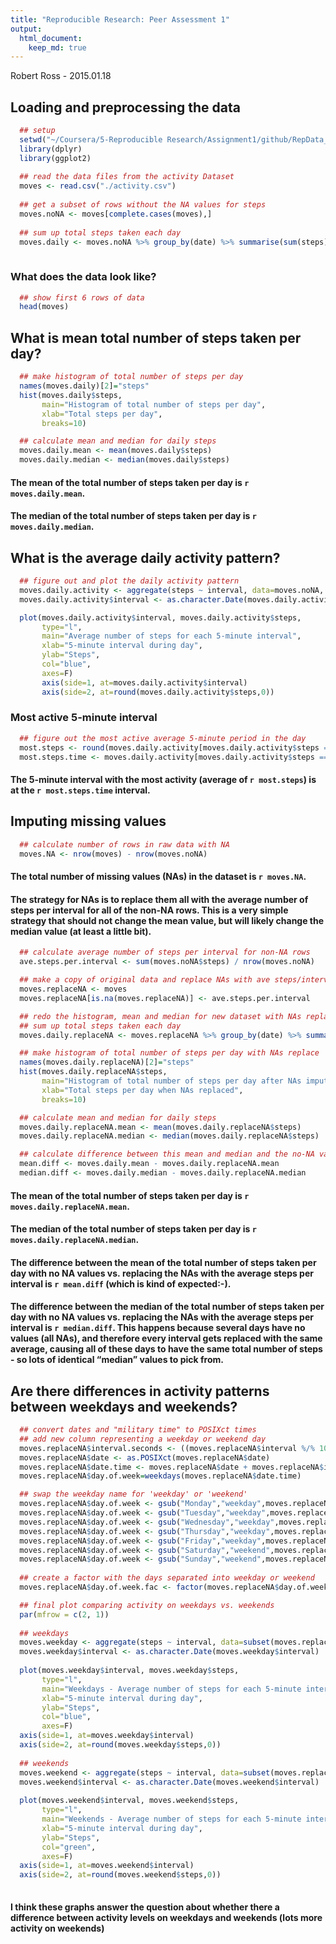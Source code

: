 ```yaml
---
title: "Reproducible Research: Peer Assessment 1"
output: 
  html_document:
    keep_md: true
---
```

Robert Ross - 2015.01.18


## Loading and preprocessing the data

```r
  ## setup
  setwd("~/Coursera/5-Reproducible Research/Assignment1/github/RepData_PeerAssessment1")
  library(dplyr)
  library(ggplot2)
  
  ## read the data files from the activity Dataset
  moves <- read.csv("./activity.csv")
  
  ## get a subset of rows without the NA values for steps
  moves.noNA <- moves[complete.cases(moves),]
  
  ## sum up total steps taken each day
  moves.daily <- moves.noNA %>% group_by(date) %>% summarise(sum(steps))
  
```

### What does the data look like?

```r
  ## show first 6 rows of data
  head(moves)  
```

## What is mean total number of steps taken per day?

```r
  ## make histogram of total number of steps per day
  names(moves.daily)[2]="steps"
  hist(moves.daily$steps, 
       main="Histogram of total number of steps per day", 
       xlab="Total steps per day",
       breaks=10)

  ## calculate mean and median for daily steps
  moves.daily.mean <- mean(moves.daily$steps)
  moves.daily.median <- median(moves.daily$steps)
```

#### The mean of the total number of steps taken per day is `r moves.daily.mean`.


#### The median of the total number of steps taken per day is `r moves.daily.median`.








## What is the average daily activity pattern?

```r
  ## figure out and plot the daily activity pattern
  moves.daily.activity <- aggregate(steps ~ interval, data=moves.noNA, mean)
  moves.daily.activity$interval <- as.character.Date(moves.daily.activity$interval)

  plot(moves.daily.activity$interval, moves.daily.activity$steps, 
       type="l", 
       main="Average number of steps for each 5-minute interval",
       xlab="5-minute interval during day", 
       ylab="Steps", 
       col="blue", 
       axes=F)
       axis(side=1, at=moves.daily.activity$interval)
       axis(side=2, at=round(moves.daily.activity$steps,0))
```

### Most active 5-minute interval


```r
  ## figure out the most active average 5-minute period in the day
  most.steps <- round(moves.daily.activity[moves.daily.activity$steps == max(moves.daily.activity$steps), 2],0)
  most.steps.time <- moves.daily.activity[moves.daily.activity$steps == max(moves.daily.activity$steps), 1]
```

#### The 5-minute interval with the most activity (average of `r most.steps`)     is at the `r most.steps.time` interval.




## Imputing missing values

```r
  ## calculate number of rows in raw data with NA
  moves.NA <- nrow(moves) - nrow(moves.noNA)
```

#### The total number of missing values (NAs) in the dataset is `r moves.NA`.

#### The strategy for NAs is to replace them all with the average number of steps per interval for all of the non-NA rows. This is a very simple strategy that should not change the mean value, but will likely change the median value (at least a little bit).

```r
  ## calculate average number of steps per interval for non-NA rows
  ave.steps.per.interval <- sum(moves.noNA$steps) / nrow(moves.noNA)

  ## make a copy of original data and replace NAs with ave steps/interval
  moves.replaceNA <- moves
  moves.replaceNA[is.na(moves.replaceNA)] <- ave.steps.per.interval

  ## redo the histogram, mean and median for new dataset with NAs replaced
  ## sum up total steps taken each day
  moves.daily.replaceNA <- moves.replaceNA %>% group_by(date) %>% summarise(sum(steps))

  ## make histogram of total number of steps per day with NAs replace
  names(moves.daily.replaceNA)[2]="steps"
  hist(moves.daily.replaceNA$steps, 
       main="Histogram of total number of steps per day after NAs imputed", 
       xlab="Total steps per day when NAs replaced",
       breaks=10)

  ## calculate mean and median for daily steps
  moves.daily.replaceNA.mean <- mean(moves.daily.replaceNA$steps)
  moves.daily.replaceNA.median <- median(moves.daily.replaceNA$steps)

  ## calculate difference between this mean and median and the no-NA values
  mean.diff <- moves.daily.mean - moves.daily.replaceNA.mean
  median.diff <- moves.daily.median - moves.daily.replaceNA.median
```

#### The mean of the total number of steps taken per day is `r moves.daily.replaceNA.mean`.


#### The median of the total number of steps taken per day is `r moves.daily.replaceNA.median`.


#### The difference between the mean of the total number of steps taken per day with no NA values vs. replacing the NAs with the average steps per interval is `r mean.diff` (which is kind of expected:-).


#### The difference between the median of the total number of steps taken per day with no NA values vs. replacing the NAs with the average steps per interval is `r median.diff`. This happens because several days have no values (all NAs), and therefore every interval gets replaced with the same average, causing all of these days to have the same total number of steps - so lots of identical "median" values to pick from.




## Are there differences in activity patterns between weekdays and weekends?

```r
  ## convert dates and "military time" to POSIXct times
  ## add new column representing a weekday or weekend day
  moves.replaceNA$interval.seconds <- ((moves.replaceNA$interval %/% 100) * 3600) + ((moves.replaceNA$interval %% 100) * 60)
  moves.replaceNA$date <- as.POSIXct(moves.replaceNA$date)
  moves.replaceNA$date.time <- moves.replaceNA$date + moves.replaceNA$interval.seconds
  moves.replaceNA$day.of.week=weekdays(moves.replaceNA$date.time)

  ## swap the weekday name for 'weekday' or 'weekend'
  moves.replaceNA$day.of.week <- gsub("Monday","weekday",moves.replaceNA$day.of.week)
  moves.replaceNA$day.of.week <- gsub("Tuesday","weekday",moves.replaceNA$day.of.week)
  moves.replaceNA$day.of.week <- gsub("Wednesday","weekday",moves.replaceNA$day.of.week)
  moves.replaceNA$day.of.week <- gsub("Thursday","weekday",moves.replaceNA$day.of.week)
  moves.replaceNA$day.of.week <- gsub("Friday","weekday",moves.replaceNA$day.of.week)
  moves.replaceNA$day.of.week <- gsub("Saturday","weekend",moves.replaceNA$day.of.week)
  moves.replaceNA$day.of.week <- gsub("Sunday","weekend",moves.replaceNA$day.of.week)
  
  ## create a factor with the days separated into weekday or weekend
  moves.replaceNA$day.of.week.fac <- factor(moves.replaceNA$day.of.week, labels=c("weekday","weekend"))

  ## final plot comparing activity on weekdays vs. weekends
  par(mfrow = c(2, 1))
  
  ## weekdays
  moves.weekday <- aggregate(steps ~ interval, data=subset(moves.replaceNA,day.of.week.fac=="weekday"), mean)
  moves.weekday$interval <- as.character.Date(moves.weekday$interval)
  
  plot(moves.weekday$interval, moves.weekday$steps, 
       type="l", 
       main="Weekdays - Average number of steps for each 5-minute interval",
       xlab="5-minute interval during day", 
       ylab="Steps", 
       col="blue", 
       axes=F)
  axis(side=1, at=moves.weekday$interval)
  axis(side=2, at=round(moves.weekday$steps,0))
  
  ## weekends
  moves.weekend <- aggregate(steps ~ interval, data=subset(moves.replaceNA,day.of.week.fac=="weekend"), mean)
  moves.weekend$interval <- as.character.Date(moves.weekend$interval)
  
  plot(moves.weekend$interval, moves.weekend$steps, 
       type="l", 
       main="Weekends - Average number of steps for each 5-minute interval",
       xlab="5-minute interval during day", 
       ylab="Steps", 
       col="green", 
       axes=F)
  axis(side=1, at=moves.weekend$interval)
  axis(side=2, at=round(moves.weekend$steps,0))
  
```

#### I think these graphs answer the question about whether there a difference between activity levels on weekdays and weekends (lots more activity on weekends)
